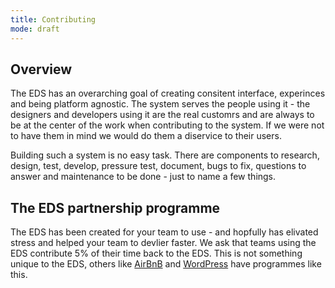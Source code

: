 ```yaml
---
title: Contributing
mode: draft
---
```


## Overview

The EDS has an overarching goal of creating consitent interface, experinces and being platform agnostic. The system serves the people using it - the designers and developers using it are the real customrs and are always to be at the center of the work when contributing to the system. If we were not to have them in mind we would do them a diservice to their users. 

Building such a system is no easy task. There are components to research, design, test, develop, pressure test, document, bugs to fix, questions to answer and maintenance to be done - just to name a few things. 


## The EDS partnership programme

The EDS has been created for your team to use - and hopfully has elivated stress and helped your team to devlier faster. We ask that teams using the EDS contribute 5% of their time back to the EDS. This is not something unique to the EDS, others like [AirBnB](https://airbnb.design/systems-thinking-unlocked/) and [WordPress](https://ma.tt/2014/09/five-for-the-future/) have programmes like this.  
